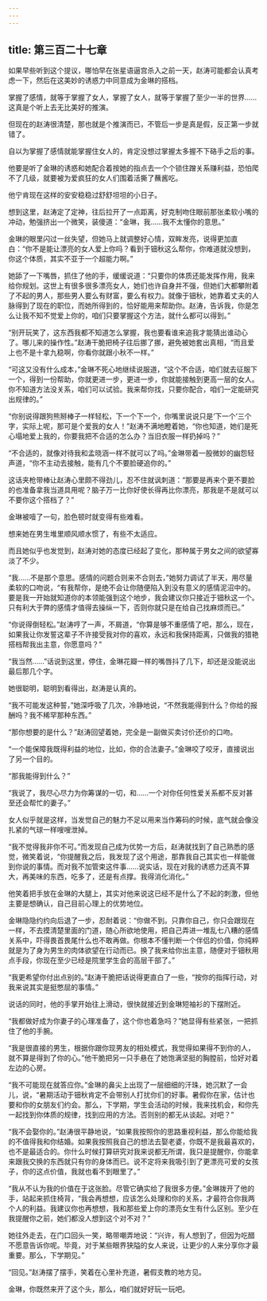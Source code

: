 ```yaml
---
---
---
```

title: 第三百二十七章
---




如果早些听到这个提议，哪怕早在张星语逼宫杀入之前一天，赵涛可能都会认真考虑一下，然后在这美妙的诱惑力中同意成为金琳的搭档。

掌握了感情，就等于掌握了女人，掌握了女人，就等于掌握了至少一半的世界……这真是个听上去无比美好的推演。

但现在的赵涛很清楚，那也就是个推演而已，不管后一步是真是假，反正第一步就错了。

自以为掌握了感情就能掌握住女人的，肯定没想过掌握太多握不下硌手之后的事。

他要是听了金琳的诱惑和她配合着按她的指点去一个个锁住蹭关系赚利益，恐怕爬不了几级，就要被为爱疯狂的女人们围着活撕了蘸酱吃。

他宁肯现在这样的安安稳稳过舒舒坦坦的小日子。

想到这里，赵涛定了定神，往后拉开了一点距离，好克制吻住眼前那张柔软小嘴的冲动，勉强挤出一个微笑，装傻道：“金琳，我……我不太懂你的意思。”

金琳的眼里闪过一丝失望，但她马上就调整好心情，双眸发亮，说得更加直白：“你不是能让漂亮的女人爱上你吗？看到于钿秋这么帮你，你难道就没想到，你这个体质，其实不亚于一个超能力啊。”

她舔了一下嘴唇，抓住了他的手，缓缓说道：“只要你的体质还能发挥作用，我来给你规划。这世上有很多很多漂亮女人，她们也许自身并不强，但她们大都攀附着了不起的男人，那些男人要么有财富，要么有权力。就像于钿秋，她靠着丈夫的人脉得到了现在的职位，而她所得到的，恰好能用来帮助你。赵涛，告诉我，你是怎么让我不知不觉爱上你的，咱们只要掌握这个方法，就什么都可以得到。”

“别开玩笑了，这东西我都不知道怎么掌握，我也要看谁来追我才能猜出谁动心了。哪儿来的操作性。”赵涛干脆把椅子往后挪了挪，避免被她套出真相，“而且爱上也不是十拿九稳啊，你看你就跟小秋不一样。”

“可这又没有什么成本，”金琳不死心地继续说服道，“这个不合适，咱们就去征服下一个，得到一份帮助，你就更进一步，更进一步，你就能接触到更高一层的女人。你不知道方法没关系，咱们可以试验。我来帮你找，只要你配合，咱们一定能研究出规律的。”

“你别说得跟狗熊掰棒子一样轻松，下一个下一个，你嘴里说说只是‘下一个’三个字，实际上呢，那可是个爱我的女人！”赵涛不满地瞪着她，“你也知道，她们是死心塌地爱上我的，你要我把不合适的怎么办？当旧衣服一样扔掉吗？”

“不合适的，就像对待我和孟晓涵一样不就可以了吗。”金琳带着一股微妙的幽怨轻声道，“你不主动去接触，能有几个不要脸硬追你的。”

这话夹枪带棒让赵涛心里颇不得劲儿，忍不住就讽刺道：“那要是再来个更不要脸的也准备拿我当道具用呢？脑子万一比你好使长得再比你漂亮，那我是不是就可以不要你这个搭档了？”

金琳被噎了一句，脸色顿时就变得有些难看。

想来她在男生堆里顺风顺水惯了，有些不太适应。

而且她似乎也发觉到，赵涛对她的态度已经起了变化，那种属于男女之间的欲望寡淡了不少。

“我……不是那个意思。感情的问题合则来不合则去，”她努力调试了半天，用尽量柔软的口吻说，“有我帮你，是绝不会让你随便陷入到没有意义的感情泥沼中的。要是我一开始就知道你的本领能强到这个地步，我会建议你只接近于钿秋这一个。只有利大于弊的感情才值得去操纵一下，否则你就只是在给自己找麻烦而已。”

“你说得倒轻松。”赵涛哼了一声，不屑道，“你算是够不重感情了吧，那么，现在，如果我让你发誓这辈子不许接受我对你的喜欢，永远和我保持距离，只做我的猎艳搭档帮我出主意，你愿意吗？”

“我当然……”话说到这里，停住，金琳花瓣一样的嘴唇抖了几下，却还是没能说出最后那几个字。

她很聪明，聪明到看得出，赵涛是认真的。

“我不可能发这种誓，”她深呼吸了几次，冷静地说，“不然我能得到什么？你给的报酬吗？我不稀罕那种东西。”

“那你想要的是什么？”赵涛回望着她，完全是一副做买卖讨价还价的口吻。

“一个能保障我既得利益的地位，比如，你的合法妻子。”金琳咬了咬牙，直接说出了另一个目的。

“那我能得到什么？”

“我说了，我尽心尽力为你筹谋的一切，和……一个对你任何性爱关系都不反对甚至还会帮忙的妻子。”

女人似乎就是这样，当发觉自己的魅力不足以用来当作筹码的时候，底气就会像没扎紧的气球一样嗖嗖泄掉。

“我不觉得我非你不可。”而发现自己成为优势一方后，赵涛就找到了自己熟悉的感觉，微笑着说，“你提醒我之后，我发现了这个用途，那靠我自己其实也一样能做到你说的事情。而对我不加管束这件事……说实话，现在对我的诱惑力还真不算大，再美味的东西，吃多了，还是有点撑。我得消化消化。”

他笑着把手放在金琳的大腿上，其实对他来说这已经不是什么了不起的刺激，但他主要是想确认，自己目前心理上的优势地位。

金琳隐隐约约向后退了一步，忍耐着说：“你做不到。只靠你自己，你只会跟现在一样，不去摸清楚里面的门道，随心所欲地使用，把自己弄进一堆乱七八糟的感情关系中，吓得畏首畏尾什么也不敢再做。你根本不懂判断一个伴侣的价值，你纯粹就是为了身为男生的肉体欲望在行动而已。换了我来给你出主意，随便对于钿秋用点手段，你现在至少已经是院里学生会的高层干部了。”

“我更希望你付出点别的。”赵涛干脆把话说得更直白了一些，“按你的指挥行动，对我来说其实是挺憋屈的事情。”

说话的同时，他的手掌开始往上滑动，很快就接近到金琳短袖衫的下摆附近。

“我都做好成为你妻子的心理准备了，这个你也着急吗？”她显得有些紧张，一把抓住了他的手腕。

“我是很直接的男生，根据你跟你现男友的相处模式，我觉得如果得不到你的人，就不算是得到了你的心。”他干脆把另一只手悬在了她饱满坚挺的胸膛前，恰好对着左边的心房。

“我不可能现在就答应你。”金琳的鼻尖上出现了一层细细的汗珠，她沉默了一会儿，说，“暑期活动于钿秋肯定不会带别人打扰你们的好事。暑假你在家，估计也要和你的女朋友们约会。那么，下学期，学生会活动的时候，我来找机会，和你先一起找到你体质的规律，找到应用的方法。否则别的都无从谈起。对吧？”

“我不会娶你的。”赵涛很平静地说，“如果我按照你的思路重视利益，那么你能给我的不值得我和你结婚。如果我按照我自己的想法去娶老婆，你既不是我最喜欢的，也不是最适合的。你什么时候打算研究对我来说都无所谓，我只是提醒你，你能拿来跟我交换的东西就只有你的身体而已。说不定将来我吸引到了更漂亮可爱的女孩子，你的这点价值，我就也看不到眼里了。”

“我从不认为我的价值在于这张脸。尽管它确实给了我很多方便。”金琳拨开了他的手，站起来抓住椅背，“我会再想想，应该怎么处理和你的关系，才最符合你我两个人的利益。我建议你也再想想，我和那些爱上你的漂亮女生有什么区别。至少在我提醒你之前，她们都没人想到这个对不对？”

她往外走去，在门口回头一笑，略带嘲弄地说：“兴许，有人想到了，但因为吃醋不愿意告诉你呢。毕竟，对于某些眼界狭隘的女人来说，让更少的人来分享你才最重要。那么，下学期见。”

“回见。”赵涛摆了摆手，笑着在心里补充道，暑假支教的地方见。

金琳，你既然来开了这个头，那么，咱们就好好玩一玩吧。